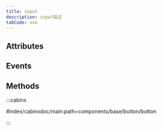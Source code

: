 ```yaml
---
title: input
description: input描述
tabCode: use
---
```






## Attributes
<Attributes/>

## Events
<Events/>

## Methods
<Methods/>

:::cabinx

#index/cabinxdoc/main:path=components/base/button/button

:::



